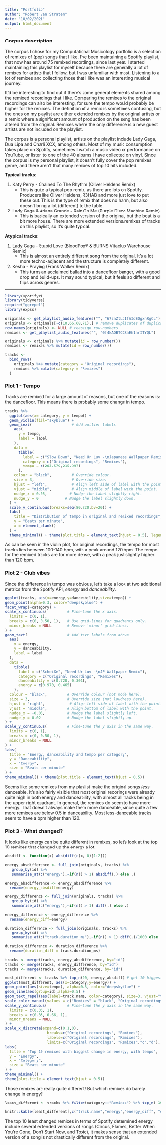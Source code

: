 ```yaml
---
title: "Portfolio"
author: "Robert van Straten"
date: "10/02/2021"
output: html_document
---
```


### Corpus description

The corpus I chose for my Computational Musicology portfolio is a selection of remixes of (pop) songs that I like.
I've been maintaining a Spotify playlist, that now has around 75 remixed recordings, since last year. I started maintaining this playlist for myself because there are generally a lot of remixes for artists that I follow, but I was unfamiliar with most. Listening to a lot of remixes and collecting those that I like was an interesting musical journey.

It'd be interesting to find out if there's some general elements shared among the remixed recordings that I like. Comparing the remixes to the original recordings can also be interesting, for sure the tempo would probably be higher for the remixes.
The definition of a remix is sometimes confusing, but the ones on my playlist are either extended remixes by the original artists or a remix where a significant amount of production on the song has been altered from the original. Remixes where the only difference is a new guest artists are not included on the playlist.


The corpus is a personal playlist, artists on the playlist include Lady Gaga, Dua Lipa and Charli XCX, among others. Most of my music consumption takes place on Spotify, sometimes I watch a music video or performance on YouTube, or listen to one of the 40 albums I have collected on vinyl.
Since the corpus is my personal playlist, it doesn't fully cover the pop remixes genre, and there aren't that many remixes of top 10 hits included.

**Typical tracks**:

1. Katy Perry - Chained To The Rhythm (Oliver Heldens Remix)
    * This is quite a typical pop remix, as there are lots on Spotify. Producers like Oliver Heldens, R3HAB and more just love to put these out. This is the type of remix that does no harm, but also doesn't bring a lot (different) to the table.
2. Lady Gaga & Ariana Grande - Rain On Me (Purple Disco Machine Remix)
    * This is basically an extended version of the original, but the beat is a bit more house. There are more extended versions/remixes of tracks on this playlist, so it's quite typical.

**Atypical tracks**:

1. Lady Gaga - Stupid Love (BloodPop® & BURNS Vitaclub Warehouse Remix)
    * This is almost an entirely different song from the original. It's a lot more techno-adjacent and the structure is completely different.
2. Kesha - Praying (Frank Walker Remix)
    * This turns an acclaimed ballad into a dancefloor banger, with a good drop and build-ups. It may sound typical, but it feels so different and flips across genres.
    
---
    
    
```r
library(spotifyr)
library(tidyverse)
require("ggrepel")
library(expss)
```


```r
originals <- get_playlist_audio_features("", "67znZtLJIfAIdEOgxnRgCL")
originals <- originals[-c(10,66,68,71),] # remove duplicates of duplicates due to some Spotify API bug
row.names(originals) <- NULL # reassign row-numbers
remixes <- get_playlist_audio_features("", "0f4kAOBTCO8aEh1nrITYQL")

originals <- originals %>% mutate(id = row_number())
remixes <- remixes %>% mutate(id = row_number())
```

```r
tracks <-
  bind_rows(
    originals %>% mutate(category = "Original recordings"),
    remixes %>% mutate(category = "Remixes")
  )
```

### Plot 1 - Tempo

Tracks are remixed for a large amount of reasons, but one of the reasons is: the dancefloor. This means there is probably some change in tempo. 

```r
tracks %>%
  ggplot(aes(x= category, y = tempo)) +
  geom_violin(fill="skyblue") +
  geom_text(                  # Add outlier labels
    aes(
      y = tempo,
      label = label
    ),
    data = 
      tibble(
        label = c("Slow Down", "Need Ur Luv -\nJapanese Wallpaper Remix"),
        category = c("Original recordings", "Remixes"),
        tempo = c(203.579,215.997)
      ),
    colour = "black",         # Override colour.
    size = 3,                 # Override size.
    hjust = "left",           # Align left side of label with the point.
    vjust = "middle",         # Align middle of label with the point.
    nudge_x = 0.05,          # Nudge the label slightly right.
    nudge_y = 0            # Nudge the label slightly down.
  ) +
  scale_y_continuous(breaks=seq(80,220,by=20)) +
  labs(
    title = "Distribution of tempo in original and remixed recordings",
    y = "Beats per minute",
    x = element_blank()
  ) +
  theme_minimal() + theme(plot.title = element_text(hjust = 0.5), legend.position = "none")
```

As can be seen in the violin plot, for original recordings, the tempo for most tracks lies between 100-140 bpm, with a peak around 120 bpm. The tempo for the remixed tracks are for more dense, with a peak just slightly higher than 120 bpm.

### Plot 2 - Club vibes

Since the difference in tempo was obvious, let's take a look at two additional metrics from the Spotify API, *energy* and *danceability*.

```r
ggplot(tracks, aes(x=energy,y=danceability,size=tempo)) +
geom_point(alpha=0.3, color="deepskyblue") +
facet_wrap(~category) +
scale_x_continuous(         # Fine-tune the x axis.
  limits = c(0, 1),
  breaks = c(0, 0.50, 1),   # Use grid-lines for quadrants only.
  minor_breaks = NULL       # Remove 'minor' grid-lines.
) +
geom_text(                  # Add text labels from above.
  aes(
    x = energy,
    y = danceability,
    label = label
  ),
  data = 
    tibble(
      label = c("Scheiße", "Need Ur Luv -\nJP Wallpaper Remix"),
      category = c("Original recordings", "Remixes"),
      danceability = c(0.720, 0.301),
      energy = c(0.970, 0.465)
    ),
  colour = "black",         # Override colour (not mode here).
  size = 3,                 # Override size (not loudness here).
  hjust = "right",           # Align left side of label with the point.
  vjust = "middle",         # Align bottom of label with the point.
  nudge_x = -0.05,          # Nudge the label slightly left.
  nudge_y = 0.02            # Nudge the label slightly up.
) +
scale_y_continuous(         # Fine-tune the y axis in the same way.
  limits = c(0, 1),
  breaks = c(0, 0.50, 1),
  minor_breaks = NULL
) +
labs(
  title = "Energy, danceability and tempo per category",
  y = "Danceability",
  x = "Energy",
  size = "Beats per minute"
) +
theme_minimal() + theme(plot.title = element_text(hjust = 0.5))
```

Seems like some remixes from my playlist make the original songs *less* danceable. It's also fairly visible that most original recorings were already quite high in both energy and danceability, with almost all tracks being in the upper right quadrant. In general, the remixes do seem to have more energy. That doesn't always make them more danceable, since quite a few more remixes are below 0.5 in danceability. Most less-danceable tracks seem to have a bpm higher than 120.

### Plot 3 - What changed?

It looks like energy can be quite different in remixes, so let's look at the top 10 remixes that changed up the energy a lot.

```r
absdiff <- function(x) abs(diff(c(x, 0)[1:2]))

energy_absdifference <- full_join(originals, tracks) %>%
   group_by(id) %>%
   summarise_at(c("energy"),~if(n() > 1) absdiff(.) else .)

energy_absdifference <- energy_absdifference %>%
  rename(energy_absdiff=energy)

energy_difference <- full_join(originals, tracks) %>%
   group_by(id) %>%
   summarise_at(c("energy"),~if(n() > 1) diff(.) else .)

energy_difference <- energy_difference %>%
  rename(energy_diff=energy)

duration_difference <- full_join(originals, tracks) %>%
   group_by(id) %>%
   summarise_at(c("track.duration_ms"),~if(n() > 1) diff(.)/1000 else .)

duration_difference <- duration_difference %>%
  rename(duration_diff = track.duration_ms)

tracks <- merge(tracks, energy_absdifference, by="id")
tracks <- merge(tracks, energy_difference, by="id")
tracks <- merge(tracks, duration_difference, by="id")


```

```r
most_different <- tracks %>% top_n(20, energy_absdiff) # get 10 biggest differences (remix and original have same difference value)
ggplot(most_different, aes(x=category,y=energy)) + 
geom_point(aes(size=tempo), alpha=0.3, color="deepskyblue") +
geom_line(aes(group=id),alpha=0.5) +
geom_text_repel(aes(label=track.name, color=category), size=3, vjust="top", hjust="right") +
scale_color_manual(values = c("Remixes" = "black", "Original recordings" = "transparent"), guide = FALSE) +
scale_y_continuous(         # Fine-tune the y axis in the same way.
  limits = c(0.33, 1),
  breaks = c(0.33, 0.66, 1),
  minor_breaks = NULL
) +
scale_x_discrete(expand=c(0.1,0),
                   breaks=c("Original recordings", "Remixes"),
                   labels=c("Original recordings", "Remixes"),
                   limits=c("Original recordings", "Remixes","c","d"), drop=FALSE) + # adjust x scale for song titles
labs(
  title = "Top 10 remixes with biggest change in energy, with tempo",
  y = "Energy",
  x = "Category",
  size = "Beats per minute"
) +
theme_minimal() +
theme(plot.title = element_text(hjust = 0.5)) 
```

Those remixes are really quite different! But which remixes do barely change in energy?

```r
least_different <- tracks %>% filter(category=="Remixes") %>% top_n(-10, energy_absdiff) %>% arrange(energy_absdiff)

knitr::kable(least_different[,c("track.name","energy","energy_diff", "duration_diff")], caption = "Top 10 remixes with least change in energy, with duration change", floating.environment="sidewaystable", col.names = c("Remix", "Energy", "Change in energy from original", "Change in duration (seconds)"))
```

The top 10 least changed remixes in terms of Spotify determined energy include several extended versions of songs (Circus, Flames, Better When You're Gone, Don't Start Now, and Toxic), it makes sense that an extended version of a song is not drastically different from the original.